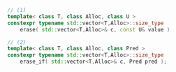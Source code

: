 ```cpp
// (1)
template< class T, class Alloc, class U >
constexpr typename std::vector<T,Alloc>::size_type
    erase( std::vector<T,Alloc>& c, const U& value )

// (2) 
template< class T, class Alloc, class Pred >
constexpr typename std::vector<T,Alloc>::size_type
    erase_if( std::vector<T,Alloc>& c, Pred pred );
```